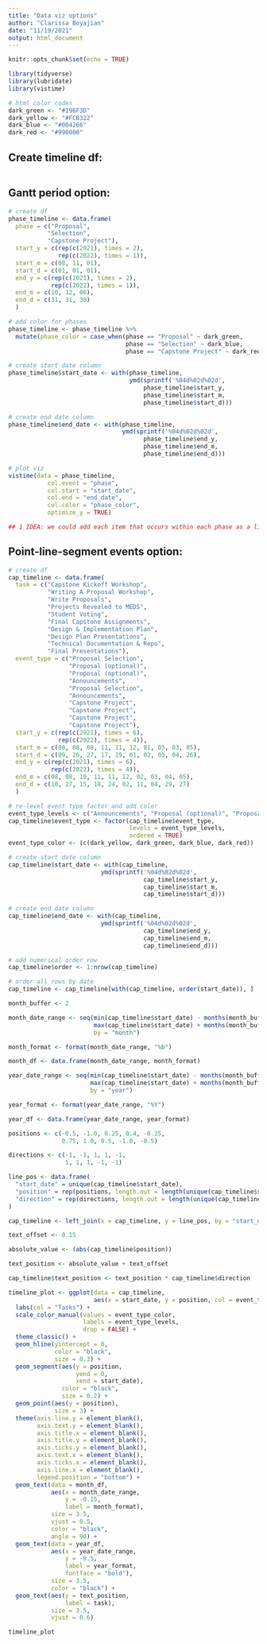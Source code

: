 ```yaml
---
title: "Data viz options"
author: "Clarissa Boyajian"
date: "11/19/2021"
output: html_document
---
```


```r
knitr::opts_chunk$set(echo = TRUE)
```

```r
library(tidyverse)
library(lubridate)
library(vistime)
```

```r
# html color codes
dark_green <- "#196F3D"
dark_yellow <- "#FCB322"
dark_blue <- "#004266"
dark_red <- "#990000"
```



## Create timeline df:
```r

```


## Gantt period option:
```r
# create df
phase_timeline <- data.frame(
  phase = c("Proposal", 
           "Selection",
           "Capstone Project"),
  start_y = c(rep(c(2021), times = 2), 
              rep(c(2022), times = 1)),
  start_m = c(08, 11, 01),
  start_d = c(01, 01, 01),
  end_y = c(rep(c(2021), times = 2), 
            rep(c(2022), times = 1)),
  end_m = c(10, 12, 06),
  end_d = c(31, 31, 30)
  )

# add color for phases
phase_timeline <- phase_timeline %>% 
  mutate(phase_color = case_when(phase == "Proposal" ~ dark_green,
                                 phase == "Selection" ~ dark_blue,
                                 phase == "Capstone Project" ~ dark_red))

# create start date column
phase_timeline$start_date <- with(phase_timeline, 
                                  ymd(sprintf('%04d%02d%02d', 
                                      phase_timeline$start_y, 
                                      phase_timeline$start_m, 
                                      phase_timeline$start_d)))

# create end date column
phase_timeline$end_date <- with(phase_timeline, 
                                ymd(sprintf('%04d%02d%02d', 
                                      phase_timeline$end_y, 
                                      phase_timeline$end_m, 
                                      phase_timeline$end_d)))

# plot viz
vistime(data = phase_timeline,
           col.event = "phase",
           col.start = "start_date",
           col.end = "end_date",
           col.color = "phase_color",
           optimize_y = TRUE)

## 1 IDEA: we could add each item that occurs within each phase as a list that shows up when you hover over that phase (unsure how to do this)
```


## Point-line-segment events option:
```r
# create df
cap_timeline <- data.frame(
  task = c("Capstone Kickoff Workshop", 
           "Writing A Proposal Workshop", 
           "Write Proposals", 
           "Projects Revealed to MEDS", 
           "Student Voting", 
           "Final Capstone Assignments",
           "Design & Implementation Plan",
           "Design Plan Presentations",
           "Technical Documentation & Repo",
           "Final Presentations"),
  event_type = c("Proposal Selection",
                 "Proposal (optional)",
                 "Proposal (optional)",
                 "Announcements",
                 "Proposal Selection",
                 "Announcements", 
                 "Capstone Project",
                 "Capstone Project",
                 "Capstone Project",
                 "Capstone Project"),
  start_y = c(rep(c(2021), times = 6), 
              rep(c(2022), times = 4)),
  start_m = c(08, 08, 08, 11, 11, 12, 01, 03, 03, 05),
  start_d = c(09, 26, 27, 17, 19, 01, 02, 03, 04, 26),
  end_y = c(rep(c(2021), times = 6), 
            rep(c(2022), times = 4)),
  end_m = c(08, 08, 10, 11, 11, 12, 02, 03, 04, 05),
  end_d = c(10, 27, 15, 18, 24, 02, 11, 04, 29, 27)
  )

# re-level event type factor and add color
event_type_levels <- c("Announcements", "Proposal (optional)", "Proposal Selection", "Capstone Project")
cap_timeline$event_type <- factor(cap_timeline$event_type, 
                                  levels = event_type_levels, 
                                  ordered = TRUE)
event_type_color <- (c(dark_yellow, dark_green, dark_blue, dark_red))

# create start date column
cap_timeline$start_date <- with(cap_timeline, 
                          ymd(sprintf('%04d%02d%02d', 
                                      cap_timeline$start_y, 
                                      cap_timeline$start_m, 
                                      cap_timeline$start_d)))

# create end date column
cap_timeline$end_date <- with(cap_timeline, 
                          ymd(sprintf('%04d%02d%02d', 
                                      cap_timeline$end_y, 
                                      cap_timeline$end_m, 
                                      cap_timeline$end_d)))

# add numerical order row
cap_timeline$order <- 1:nrow(cap_timeline)

# order all rows by date
cap_timeline <- cap_timeline[with(cap_timeline, order(start_date)), ]

```

```r
month_buffer <- 2

month_date_range <- seq(min(cap_timeline$start_date) - months(month_buffer), 
                        max(cap_timeline$start_date) + months(month_buffer), 
                        by = "month")

month_format <- format(month_date_range, "%b")

month_df <- data.frame(month_date_range, month_format)

year_date_range <- seq(min(cap_timeline$start_date) - months(month_buffer), 
                       max(cap_timeline$start_date) + months(month_buffer), 
                       by = "year")

year_format <- format(year_date_range, "%Y")

year_df <- data.frame(year_date_range, year_format)

```

```r
positions <- c(-0.5, -1.0, 0.25, 0.4, -0.25, 
               0.75, 1.0, 0.5, -1.0, -0.5)

directions <- c(-1, -1, 1, 1, -1, 
                1, 1, 1, -1, -1)

line_pos <- data.frame(
  "start_date" = unique(cap_timeline$start_date),
  "position" = rep(positions, length.out = length(unique(cap_timeline$start_date))),
  "direction" = rep(directions, length.out = length(unique(cap_timeline$start_date)))
)

cap_timeline <- left_join(x = cap_timeline, y = line_pos, by = "start_date")
```

```r
text_offset <- 0.15

absolute_value <- (abs(cap_timeline$position))

text_position <- absolute_value + text_offset

cap_timeline$text_position <- text_position * cap_timeline$direction
```

```r
timeline_plot <- ggplot(data = cap_timeline, 
                        aes(x = start_date, y = position, col = event_type, label = task)) +
  labs(col = "Tasks") +
  scale_color_manual(values = event_type_color, 
                     labels = event_type_levels, 
                     drop = FALSE) +
  theme_classic() +
  geom_hline(yintercept = 0, 
             color = "black", 
             size = 0.3) +
  geom_segment(aes(y = position,
                   yend = 0,
                   xend = start_date), 
               color = "black", 
               size = 0.2) +
  geom_point(aes(y = position), 
             size = 3) +
  theme(axis.line.y = element_blank(),
        axis.text.y = element_blank(),
        axis.title.x = element_blank(),
        axis.title.y = element_blank(),
        axis.ticks.y = element_blank(),
        axis.text.x = element_blank(),
        axis.ticks.x = element_blank(),
        axis.line.x = element_blank(),
        legend.position = "bottom") +
  geom_text(data = month_df, 
            aes(x = month_date_range,
                y = -0.15,
                label = month_format), 
            size = 3.5, 
            vjust = 0.5, 
            color = "black", 
            angle = 90) +
  geom_text(data = year_df,
            aes(x = year_date_range,
                y = -0.5,
                label = year_format,
                fontface = "bold"), 
            size = 3.5, 
            color = "black") +
  geom_text(aes(y = text_position, 
                label = task), 
            size = 3.5, 
            vjust = 0.6)

timeline_plot
```










